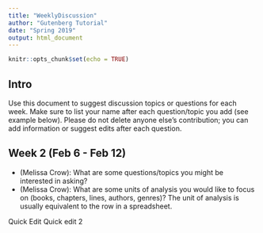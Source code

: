 ```yaml
---
title: "WeeklyDiscussion"
author: "Gutenberg Tutorial"
date: "Spring 2019"
output: html_document
---
```


```r
knitr::opts_chunk$set(echo = TRUE)
```

## Intro

Use this document to suggest discussion topics or questions for each week. Make sure to list your name after each question/topic you add (see example below). Please do not delete anyone else's contribution; you can add information or suggest edits after each question.

## Week 2 (Feb 6 - Feb 12)

+ (Melissa Crow): What are some questions/topics you might be interested in asking?
+ (Melissa Crow): What are some units of analysis you would like to focus on (books, chapters, lines, authors, genres)? The unit of analysis is usually equivalent to the row in a spreadsheet.



Quick Edit
Quick edit 2
